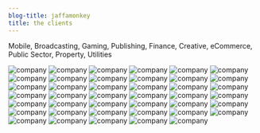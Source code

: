 ```yaml
---
blog-title: jaffamonkey
title: the clients
---
```


Mobile, Broadcasting, Gaming, Publishing, Finance, Creative, eCommerce, Public Sector, Property, Utilities 

![company](../images/clients/avisonyoung.jpg)
![company](../images/clients/emap.jpg)
![company](../images/clients/nike.jpg)
![company](../images/clients/tele2.jpg)
![company](../images/clients/bbc.jpg)
![company](../images/clients/engine.jpg)
![company](../images/clients/o2.jpg)
![company](../images/clients/tixdaq.jpg)
![company](../images/clients/boc.jpg)
![company](../images/clients/fortunecookie.jpg)
![company](../images/clients/pearson.jpg)
![company](../images/clients/tnt.jpg)
![company](../images/clients/bsi.jpg)
![company](../images/clients/goudengids.jpg)
![company](../images/clients/providemedia.jpg)
![company](../images/clients/hiveworks.jpg)
![company](../images/clients/reuters.jpg)
![company](../images/clients/transformuk.jpg)
![company](../images/clients/citibank.jpg)
![company](../images/clients/i2n.jpg)
![company](../images/clients/rufusleonard.jpg)
![company](../images/clients/unisys.jpg)
![company](../images/clients/digitaljigsaw.jpg)
![company](../images/clients/incisivemedia.jpg)
![company](../images/clients/wowcher.jpg)
![company](../images/clients/digitas.jpg)
![company](../images/clients/kpmg.jpg)
![company](../images/clients/seven.jpg)
![company](../images/clients/disney.jpg)
![company](../images/clients/misys.jpg)
![company](../images/clients/sonyplaystation.jpg)
![company](../images/clients/elviscommunications.jpg)
![company](../images/clients/multexinvestor.jpg)
![company](../images/clients/spotless.jpg)
![company](../images/clients/vms.png)
![company](../images/clients/perot.png)
![company](../images/clients/hess.png)
![company](../images/clients/gva.png)
![company](../images/clients/westfield.png)
![company](../images/clients/misys.png)
![company](../images/clients/sema.jpg)
